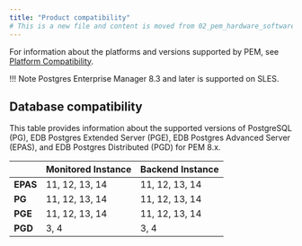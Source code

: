 ```yaml
---
title: "Product compatibility"
# This is a new file and content is moved from 02_pem_hardware_software_requirements.dx file.
---
```


For information about the platforms and versions supported by PEM, see [Platform Compatibility](https://www.enterprisedb.com/platform-compatibility#pem).

!!! Note
    Postgres Enterprise Manager 8.3 and later is supported on SLES.

## Database compatibility

This table provides information about the supported versions of PostgreSQL (PG), EDB Postgres Extended Server (PGE), EDB Postgres Advanced Server (EPAS), and EDB Postgres Distributed (PGD) for PEM 8.x. 

|           |**Monitored Instance** |**Backend Instance**   |
|:----------|:----------------------|:----------------------|
|**EPAS**   |11, 12, 13, 14         |11, 12, 13, 14         |
|**PG**     |11, 12, 13, 14         |11, 12, 13, 14         |
|**PGE**    |11, 12, 13, 14         |11, 12, 13, 14         |
|**PGD**    |3, 4                   |3, 4                   |
